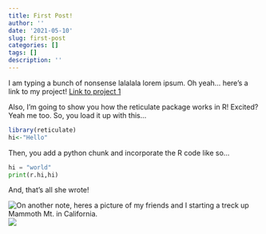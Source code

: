 ```yaml
---
title: First Post!
author: ''
date: '2021-05-10'
slug: first-post
categories: []
tags: []
description: ''
---
```

I am typing a bunch of nonsense lalalala lorem ipsum. Oh yeah... here's a link to my project!
[Link to project 1](/project/project1/)

Also, I'm going to show you how the reticulate package works in R! Excited? Yeah me too.
So, you load it up with this...
```R
library(reticulate)
hi<-"Hello"
```

Then, you add a python chunk and incorporate the R code like so... 
```python
hi = "world"
print(r.hi,hi)
```
And, that's all she wrote!

![On another note, heres a picture of my friends and I starting a treck up Mammoth Mt. in California.](/post/2021-05-09-my-first-post_files/IMG_4662 2.jpg)![](/post/2021-05-10-first-post_files/IMG_4662 2.jpg)